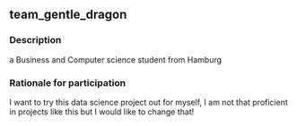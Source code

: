 ## team_gentle_dragon

### Description
a Business and Computer science student from Hamburg

### Rationale for participation
I want to try this data science project out for myself, I am not that proficient in projects like this but I would like to change that!

